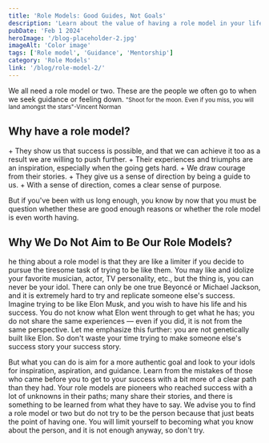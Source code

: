 ```yaml
---
title: 'Role Models: Good Guides, Not Goals'
description: 'Learn about the value of having a role model in your life, any why you should have one.'
pubDate: 'Feb 1 2024'
heroImage: '/blog-placeholder-2.jpg'
imageAlt: 'Color image'
tags: ['Role model', 'Guidance', 'Mentorship']
category: 'Role Models'
link: '/blog/role-model-2/'
---
```


We all need a role model or two. These are the people we often go to when we seek guidance or feeling down.
<small>"Shoot for the moon. Even if you miss, you will land amongst the stars"-Vincent Norman</small> <br/>

<h2>Why have a role model?</h2>
+ They show us that success is possible, and that we can achieve it too as a result we are willing to push further.
+ Their experiences and triumphs are an inspiration, especially when the going gets hard.
+ We draw courage from their stories.
+ They give us a sense of direction by being a guide to us.
+ With a sense of direction, comes a clear sense of purpose.

But if you've been with us long enough, you know by now that you must be question whether these are good enough reasons or whether the role model is even worth having.

<h2>Why We Do Not Aim to Be Our Role Models?</h2>

he thing about a role model is that they are like a limiter if you decide to pursue the tiresome task of trying to 
be like them. You may like and idolize your favorite musician, actor, TV personality, etc., but the thing is, you can 
never be your idol. There can only be one true Beyoncé or 
Michael Jackson, and it is extremely hard to try and replicate someone else's success. Imagine trying to be like Elon Musk, and you wish to have his life and his success.
You do not know what Elon went through to get what he has; you do not share the same experiences — even if you did,
it is not from the same perspective. Let me emphasize this further: you are not genetically built like Elon. So don't waste your time trying to make someone else's success story your success story.

But what you can do is aim for a more authentic goal and look to your idols for inspiration, aspiration, and guidance. 
Learn from the mistakes of those who came before you to get to your success with a bit more of a clear path than they 
had. Your role models are pioneers who reached success with a lot of unknowns in their paths; many share their stories, 
and there is something to be learned from what they have to say. We advise you to find a role model or two but do not 
try to be the person because that just beats the point of having one. You will limit yourself to becoming what you 
know about the person, and it is not enough anyway, so don't try.

